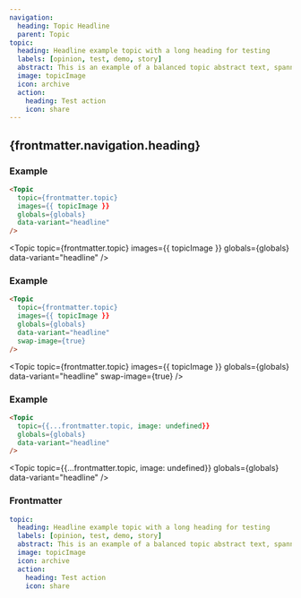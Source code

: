 ```yaml
---
navigation:
  heading: Topic Headline
  parent: Topic
topic:
  heading: Headline example topic with a long heading for testing
  labels: [opinion, test, demo, story]
  abstract: This is an example of a balanced topic abstract text, spanning multiple lines, has a max width in characters and that is placed below the header.
  image: topicImage
  icon: archive
  action:
    heading: Test action
    icon: share
---
```


## {frontmatter.navigation.heading}
### Example
```html
<Topic
  topic={frontmatter.topic}
  images={{ topicImage }}
  globals={globals}
  data-variant="headline"
/>
```
<Topic
  topic={frontmatter.topic}
  images={{ topicImage }}
  globals={globals}
data-variant="headline"
/>

### Example
```html
<Topic
  topic={frontmatter.topic}
  images={{ topicImage }}
  globals={globals}
  data-variant="headline"
  swap-image={true}
/>
```
<Topic
  topic={frontmatter.topic}
  images={{ topicImage }}
  globals={globals}
  data-variant="headline"
  swap-image={true}
/>

### Example
```html
<Topic
  topic={{...frontmatter.topic, image: undefined}}
  globals={globals}
  data-variant="headline"
/>
```
<Topic
  topic={{...frontmatter.topic, image: undefined}}
  globals={globals}
  data-variant="headline"
/>

### Frontmatter
```yaml
topic:
  heading: Headline example topic with a long heading for testing
  labels: [opinion, test, demo, story]
  abstract: This is an example of a balanced topic abstract text, spanning multiple lines, has a max width in characters and that is placed below the header.
  image: topicImage
  icon: archive
  action:
    heading: Test action
    icon: share
```
